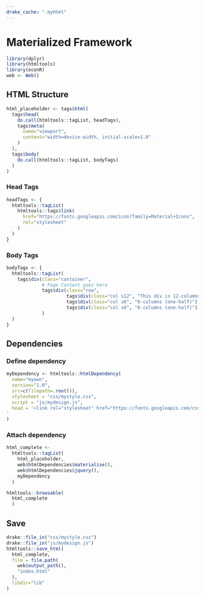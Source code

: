 ```yaml
---
drake_cache: ".myHtml"
---
```


# Materialized Framework

```r
library(dplyr)
library(htmltools)
library(econR)
web <- Web()
```


## HTML Structure

```r
html_placeholder <- tags$html(
  tags$head(
    do.call(htmltools::tagList, headTags),
    tags$meta(
      name="viewport",
      content="width=device-width, initial-scale=1.0"
    )
  ),
  tags$body(
    do.call(htmltools::tagList, bodyTags)
  )
)
```

### Head Tags

```r
headTags <- {
  htmltools::tagList(
    htmltools::tags$link(
      href="https://fonts.googleapis.com/icon?family=Material+Icons",
      rel="stylesheet"
    )
  )
}
```

### Body Tags

```r
bodyTags <- {
  htmltools::tagList(
    tags$div(class="container",
             # Page Content goes here
             tags$div(class="row",
                      tags$div(class="col s12", "This div is 12-columns wide on all screen sizes"),
                      tags$div(class="col s6", "6-columns (one-half)"),
                      tags$div(class="col s6", "6-columns (one-half)"))
             )
  )
}
```


## Dependencies


### Define dependency

```r
myDependency <- htmltools::htmlDependency(
  name="myown",
  version="1.0",
  src=c(filepath=.root()),
  stylesheet = "css/mystyle.css",
  script = "js/mydesign.js",
  head = '<link rel="stylesheet" href="https://fonts.googleapis.com/css?family=Noto+Sans+TC">
'
)
```


### Attach dependency


```r
html_complete <- 
  htmltools::tagList(
    html_placeholder,
    web$htmlDependencies$materialise(),
    web$htmlDependencies$jquery(),
    myDependency
  )
```


```r
htmltools::browsable(
  html_complete
  )
```


## Save

```r
drake::file_in("css/mystyle.css")
drake::file_in("js/mydesign.js")
htmltools::save_html(
  html_complete, 
  file = file.path(
    web$output_path(),
    "index.html"
  ),
  libdir="lib"
)
```

